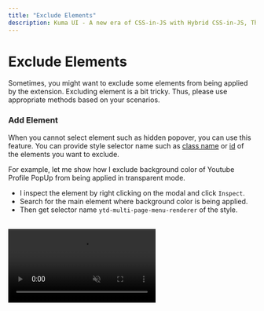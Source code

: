 ```yaml
---
title: "Exclude Elements"
description: Kuma UI - A new era of CSS-in-JS with Hybrid CSS-in-JS, Theming and Universal UI Components
---
```



# Exclude Elements

Sometimes, you might want to exclude some elements from being applied by the extension. Excluding element is a bit tricky. Thus, please use appropriate methods based on your scenarios.

### Add Element

When you cannot select element such as hidden popover, you can use this feature. You can provide style selector name such as [class name](https://developer.mozilla.org/en-US/docs/Web/HTML/Global_attributes/class) or [id](https://developer.mozilla.org/en-US/docs/Web/HTML/Global_attributes/id) of the elements you want to exclude.

  For example, let me show how I exclude background color of Youtube Profile PopUp from being applied in transparent mode.

  - I inspect the element by right clicking on the modal and click `Inspect`. 
  - Search for the main element where background color is being applied.
  - Then get selector name `ytd-multi-page-menu-renderer` of the style.

<br/>

<video className="rounded-lg" muted controls loop playsinline src="/custom-style/youtube-exclude-popup.webm" />


### Select Element

This method is easy and straightforward but you need to select the exact element to exclude. If the extension is not excluding the element, you should check if you have selected the correct element by inspecting it ( using the method 1.)

<br/>


<Callout type="info">
  I know that it is a little confusing for no-coders. Thus, please <a href="mailto:support@tweakit.today" className="text-primary">let me know</a> if you need help with this. I would be happy to help you. :)
</Callout>



----


<video className="rounded-lg" muted controls loop playsinline src="/custom-style/exclude-elements.webm" />